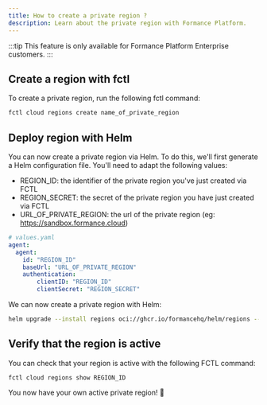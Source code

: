 ```yaml
---
title: How to create a private region ?
description: Learn about the private region with Formance Platform.
---
```


:::tip
This feature is only available for Formance Platform Enterprise customers.
:::

## Create a region with fctl
To create a private region, run the following fctl command:
```bash
fctl cloud regions create name_of_private_region
```

## Deploy region with Helm
You can now create a private region via Helm. To do this, we'll first generate a Helm configuration file.
You'll need to adapt the following values:
- REGION_ID: the identifier of the private region you've just created via FCTL
- REGION_SECRET: the secret of the private region you have just created via FCTL
- URL_OF_PRIVATE_REGION: the url of the private region (eg: https://sandbox.formance.cloud)

```yaml
# values.yaml
agent:
  agent:
    id: "REGION_ID"
    baseUrl: "URL_OF_PRIVATE_REGION"
    authentication:
        clientID: "REGION_ID"
        clientSecret: "REGION_SECRET"
```
We can now create a private region with Helm:
```bash
helm upgrade --install regions oci://ghcr.io/formancehq/helm/regions --version 0.1.0 --namespace formance-system --create-namespace --values values.yaml
```

## Verify that the region is active
You can check that your region is active with the following FCTL command:
```
fctl cloud regions show REGION_ID
```
You now have your own active private region! 🎉
